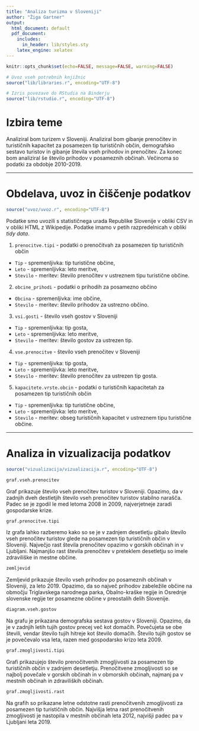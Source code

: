 ```yaml
---
title: "Analiza turizma v Sloveniji"
author: "Žiga Gartner"
output:
  html_document: default
  pdf_document:
    includes:
      in_header: lib/styles.sty
    latex_engine: xelatex
---
```


```r
knitr::opts_chunk$set(echo=FALSE, message=FALSE, warning=FALSE)

# Uvoz vseh potrebnih knjižnic
source("lib/libraries.r", encoding="UTF-8")
```

```r
# Izris povezave do RStudia na Binderju
source("lib/rstudio.r", encoding="UTF-8")
```

# Izbira teme

Analiziral bom turizem v Sloveniji. Analiziral bom gibanje prenočitev in turističnih
kapacitet za posamezen tip turističnih občin, demografsko sestavo turistov in 
gibanje števila vseh prihodov in prenočitev. Za konec bom analiziral še
število prihodov v posameznih občinah. Večinoma so podatki za obdobje 2010-2019.




***

# Obdelava, uvoz in čiščenje podatkov

```r
source("uvoz/uvoz.r", encoding="UTF-8")
```

Podatke smo uvozili s statističnega urada Republike Slovenije v obliki CSV in v obliki HTML
z Wikipedije. Podatke imamo v petih razpredelnicah v obliki *tidy data*.

1. `prenocitve.tipi` - podatki o prenočitvah za posamezen tip turističnih občin
  - `Tip` - spremenljivka: tip turistične občine,
  - `Leto` - spremenljivka: leto meritve,
  - `Stevilo` - meritev: število prenočitev v ustreznem tipu turistične občine.

2. `obcine_prihodi` - podatki o prihodih za posamezno občino
  - `Obcina` - spremenljivka: ime občine,
  - `Stevilo` - meritev: število prihodov za ustrezno občino.

3. `vsi.gosti` - število vseh gostov v Sloveniji
  - `Tip` - spremenljivka: tip gosta,
  - `Leto` - spremenljivka: leto meritve,
  - `Stevilo` - meritev: število gostov za ustrezen tip.
  
4. `vse.prenocitve` - število vseh prenočitev v Sloveniji
  - `Tip` - spremenljivka: tip gosta,
  - `Leto` - spremenljivka: leto meritve,
  - `Stevilo` - meritev: število prenočitev za ustrezen tip gosta.
  
5. `kapacitete.vrste.obcin` - podatki o turističnih kapacitetah za posamezen tip turističnih občin
  - `Tip` - spremenljivka: tip turistične občine,
  - `Leto` - spremenljivka: leto meritve,
  - `Stevilo` - meritev: obseg turističnih kapacitet v ustreznem tipu turistične občine.  



***

# Analiza in vizualizacija podatkov

```r
source("vizualizacija/vizualizacija.r", encoding="UTF-8")
```

```r
graf.vseh.prenocitev
```

Graf prikazuje število vseh prenočitev turistov v Sloveniji.
Opazimo, da v zadnjih dveh destletjih število vseh prenočitev
turistov stabilno narašča. Padec se je zgodil le med letoma 2008
in 2009, najverjetneje zaradi gospodarske krize.



```r
graf.prenocitve.tipi
```

Iz grafa lahko razberemo kako so se je v zadnjem desetletju gibalo
število vseh prenočitev turistov glede na posamezen tip turističnih občin v
Sloveniji. Največjo rast števila prenočitev opazimo v gorskih občinah in 
v Ljubljani. Najmanjšo rast števila prenočitev v preteklem desetletju so
imele zdraviliške in mestne občine.



```r
zemljevid
```

Zemljevid prikazuje število vseh prihodov po posameznih občinah v
Sloveniji, za leto 2019. Opazimo, da so največ prihodov zabeležile
občine na območju Triglavskega narodnega parka, Obalno-kraške regije in
Osrednje slovenske regije ter posamezne občine v preostalih delih Slovenije.



```r
diagram.vseh.gostov
```

Na grafu je prikazana demografska sestava gostov v Sloveniji. Opazimo,
da je v zadnjih letih tujih gostov precej več kot domačih. Povečujeta se
obe števili, vendar število tujih hitreje kot število domačih. Število tujih 
gostov se je povečevalo vsa leta, razen med gospodarsko krizo leta 2009.



```r
graf.zmogljivosti.tipi
```

Grafi prikazujejo število prenočitvenih zmogljivosti za posamezen tip
turističnih občin v zadnjem desetletju. Prenočitvene zmogljivosti so se
najbolj povečale v gorskih občinah in v obmorskih občinah, najmanj pa v
mestnih občinah in zdraviliških občinah.



```r
graf.zmogljivosti.rast
```

Na grafih so prikazane letne odstotne rasti prenočitvenih zmogljivosti
za posamezen tip turističnih občin. Najvišja letna rast prenočitvenih 
zmogljivosti je nastopila v mestnih občinah leta 2012, najvišji
padec pa v Ljubljani leta 2019.


